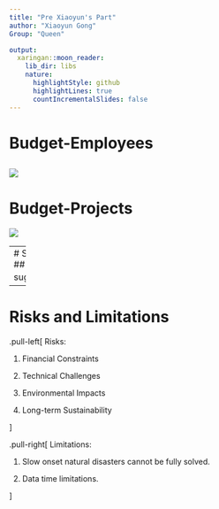 ```yaml
---
title: "Pre Xiaoyun's Part"
author: "Xiaoyun Gong"
Group: "Queen"

output:
  xaringan::moon_reader:
    lib_dir: libs
    nature:
      highlightStyle: github
      highlightLines: true
      countIncrementalSlides: false
---
```


# Budget-Employees
![](img/table1.jfif)
---
# Budget-Projects 

![](img/table2.jfif)


---
# Summary
## Final suggestions：



---
# Risks and Limitations
.pull-left[
  Risks:
  
1. Financial Constraints

1. Technical Challenges

1. Environmental Impacts

1. Long-term Sustainability
  
]

.pull-right[
  Limitations:
  
1. Slow onset natural disasters cannot be fully solved. 

1. Data time limitations.

  
]